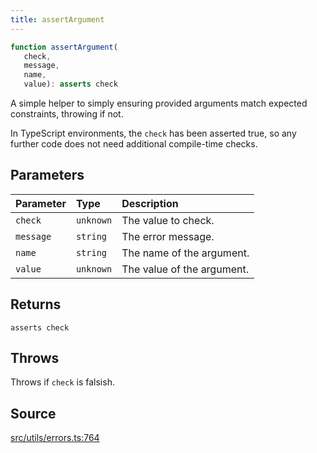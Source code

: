 ```yaml
---
title: assertArgument
---
```


```ts
function assertArgument(
   check, 
   message, 
   name, 
   value): asserts check
```

A simple helper to simply ensuring provided arguments match expected constraints, throwing if not.

In TypeScript environments, the `check` has been asserted true, so any further code does not need additional
compile-time checks.

## Parameters

| Parameter | Type | Description |
| :------ | :------ | :------ |
| `check` | `unknown` | The value to check. |
| `message` | `string` | The error message. |
| `name` | `string` | The name of the argument. |
| `value` | `unknown` | The value of the argument. |

## Returns

`asserts check`

## Throws

Throws if `check` is falsish.

## Source

[src/utils/errors.ts:764](https://github.com/dominant-strategies/quais-6.js/blob/95934f9b18ff90a0666dd9772179b612f2ad5510/src/utils/errors.ts#L764)
